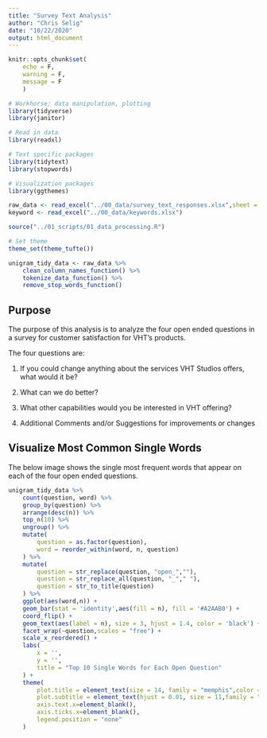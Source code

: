 ```yaml
---
title: "Survey Text Analysis"
author: "Chris Selig"
date: "10/22/2020"
output: html_document
---
```


```r
knitr::opts_chunk$set(
    echo = F,
    warning = F,
    message = F
    )
```

```r
# Workhorse: data manipulation, plotting
library(tidyverse)
library(janitor)

# Read in data
library(readxl)

# Text specific packages
library(tidytext)
library(stopwords)

# Visualization packages
library(ggthemes)
```


```r
raw_data <- read_excel("../00_data/survey_text_responses.xlsx",sheet = "Survey_responses")
keyword <- read_excel("../00_data/keywords.xlsx")
```

```r
source("../01_scripts/01_data_processing.R")
```

```r
# Set theme
theme_set(theme_tufte())
```


```r
unigram_tidy_data <- raw_data %>% 
    clean_column_names_function() %>% 
    tokenize_data_function() %>% 
    remove_stop_words_function()
```

## Purpose

The purpose of this analysis is to analyze the four open ended questions in a survey for customer satisfaction for VHT's products.

The four questions are:

1. If you could change anything about the services VHT Studios offers, what would it be?


2. What can we do better?

3. What other capabilities would you be interested in VHT offering?

4. Additional Comments and/or Suggestions for improvements or changes



## Visualize Most Common Single Words


The below image shows the single most frequent words that appear on each of the four open ended questions.
```r
unigram_tidy_data %>% 
    count(question, word) %>%
    group_by(question) %>%
    arrange(desc(n)) %>%
    top_n(10) %>% 
    ungroup() %>% 
    mutate(
        question = as.factor(question),
        word = reorder_within(word, n, question)
    ) %>% 
    mutate(
        question = str_replace(question, "open_",""),
        question = str_replace_all(question, "_"," "),
        question = str_to_title(question)
    ) %>% 
    ggplot(aes(word,n)) +
    geom_bar(stat = 'identity',aes(fill = n), fill = '#A2AAB0') +
    coord_flip() +
    geom_text(aes(label = n), size = 3, hjust = 1.4, color = 'black') +
    facet_wrap(~question,scales = "free") +
    scale_x_reordered() +
    labs(
        x = '',
        y = '',
        title = "Top 10 Single Words for Each Open Question"
    ) +
    theme(
        plot.title = element_text(size = 14, family = "memphis",color = '#4C586F', face = 'bold'),
        plot.subtitle = element_text(hjust = 0.01, size = 11,family = "ArnoProLightDisplay"),
        axis.text.x=element_blank(),
        axis.ticks.x=element_blank(),
        legend.position = "none"
    )
```


